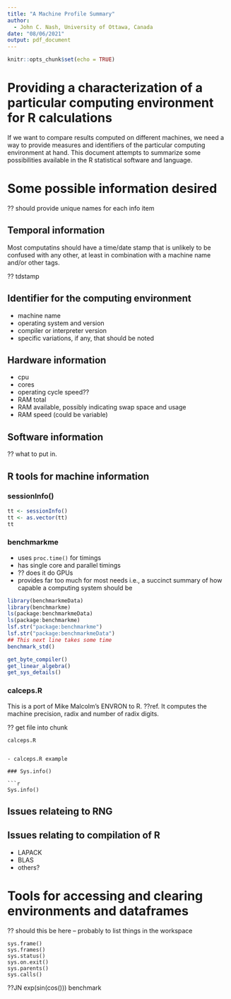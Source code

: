 ```yaml
---
title: "A Machine Profile Summary"
author:
  - John C. Nash, University of Ottawa, Canada
date: "08/06/2021"
output: pdf_document
---
```



```r
knitr::opts_chunk$set(echo = TRUE)
```

# Providing a characterization of a particular computing environment for R calculations

If we want to compare results computed on different machines, we need a way to provide 
measures and identifiers of the particular computing environment at hand. This document
attempts to summarize some possibilities available in the R statistical software and language.

# Some possible information desired


?? should provide unique names for each info item

## Temporal information

Most computatins should have a time/date stamp that is unlikely to be confused with any
other, at least in combination with a machine name and/or other tags.

?? tdstamp

## Identifier for the computing environment

- machine name
- operating system and version
- compiler or interpreter version
- specific variations, if any, that should be noted


## Hardware information

- cpu
- cores
- operating cycle speed??
- RAM total
- RAM available, possibly indicating swap space and usage
- RAM speed (could be variable)

## Software information

?? what to put in.

## R tools for machine information

### sessionInfo()

```r
tt <- sessionInfo()
tt <- as.vector(tt)
tt
```

### benchmarkme

- uses `proc.time()` for timings
- has single core and parallel timings
- ?? does it do GPUs
- provides far too much for most needs i.e., a succinct summary of
  how capable a computing system should be

```r
library(benchmarkmeData)
library(benchmarkme)
ls(package:benchmarkmeData)
ls(package:benchmarkme)
lsf.str("package:benchmarkme")
lsf.str("package:benchmarkmeData")
## This next line takes some time
benchmark_std()

get_byte_compiler()
get_linear_algebra()
get_sys_details()
```



### calceps.R

This is a port of Mike Malcolm's ENVRON to R. ??ref. It computes the 
machine precision, radix and number of radix digits. 

?? get file into chunk

```
calceps.R


- calceps.R example

### Sys.info()

```r
Sys.info()
```



## Issues relateing to RNG

## Issues relating to compilation of R 

- LAPACK
- BLAS
- others?


# Tools for accessing and clearing environments and dataframes

?? should this be here -- probably to list things in the workspace

```
sys.frame()
sys.frames()
sys.status()
sys.on.exit()
sys.parents()
sys.calls()
```

??JN exp(sin(cos())) benchmark
